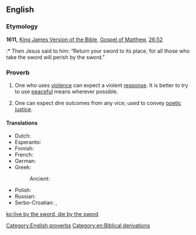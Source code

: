 ==English==

===Etymology===
'''1611,''' [[w:King James Version of the Bible|King James Version of the Bible]], [[w:Gospel of Matthew|Gospel of Matthew]], [[s:Bible (King James)/Matthew#Chapter 26|26:52]]
:* Then Jesus said to him: “Return your sword to its place, for all those who take the sword will perish by the sword."

===Proverb===
{{head|en|proverb|head=[[live]] [[by]] [[the]] [[sword]], [[die]] [[by]] [[the]] [[sword]]}}

# One who uses [[violence]] can expect a violent [[response]]. It is better to try to use [[peaceful]] means wherever possible.
# {{figuratively}} One can expect dire outcomes from any vice; used to convey [[poetic justice]].

====Translations====
{{trans-top|one who uses violence can expect a violent response}}
* Dutch: {{t-|nl|wie leeft bij het zwaard, zal sterven bij het zwaard}}
* Esperanto: {{t-|eo|kiu glavon prenas, per glavo pereos}}
* Finnish: {{t-|fi|joka miekkaan tarttuu, se miekkaan hukkuu}}
* French: {{t-|fr|celui qui vit par l’épée, périra par l’épée}}
* German: {{t-|de|Wer das Schwert ergreift, der soll durchs Schwert umkommen}}
* Greek: {{t-|el|πάντες όσοι πιάσωσι μάχαιραν διά μαχαίρας θέλουσιν απολεσθή|tr=pándes ósi piásosi mákheran dhiá makhéras thelusin apolesthí|sc=Grek}}
*: Ancient: {{tø|grc|πάντες γὰρ οἱ λαβόντες μάχαιραν ἐν μαχαίρῃ ἀπολοῦνται|tr=pantes gar hoi labontes maikaran en makairēi apolountai|sc=polytonic}}
{{trans-mid}}
* Polish: {{t+|pl|kto mieczem wojuje, ten od miecza ginie}}
* Russian: {{t-|ru|поднявший меч от меча и погибнет}}
* Serbo-Croatian: {{t|sh|ко од мача живи од мача и гине}}, {{t|sh|ко се мача лача од мача и гине}}
{{trans-bottom}}

[[Category:English proverbs]]
[[Category:en:Biblical derivations]]

[[ko:live by the sword, die by the sword]]